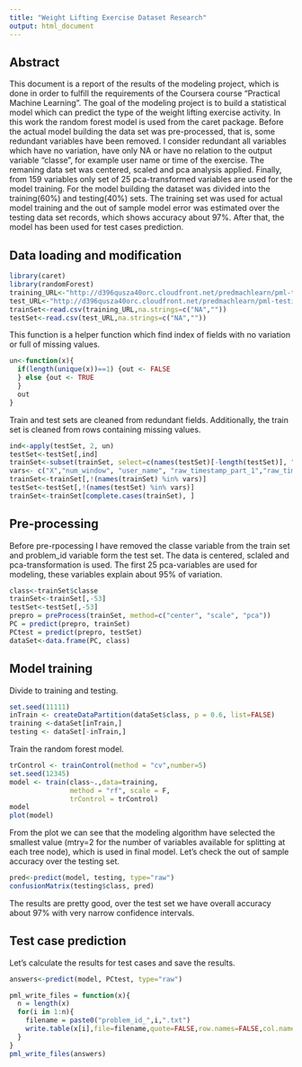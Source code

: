 ```yaml
---
title: "Weight Lifting Exercise Dataset Research"
output: html_document
---
```


## Abstract
This document is a report of the results of the modeling project, which is done in order to fulfill the requirements of the Coursera course "Practical Machine Learning". The goal of the modeling project is to build a statistical model which can predict the type of the weight lifting exercise activity. In this work the random forest model is used from the caret package. Before the actual model building the data set was pre-processed, that is, some redundant variables have been removed. I consider redundant all variables which have no variation, have only NA or have no relation to the output variable "classe", for example user name or time of the exercise. The remaning data set was centered, scaled and pca analysis applied. Finally, from 159 variables only set of 25 pca-transformed variables are used for the model training. For the model building the dataset was divided into the training($60\%$) and testing($40\%$) sets. The training set was used for actual model training and the out of sample model error was estimated over the testing data set records, which shows accuracy about $97\%$. After that, the model has been used for test cases prediction.    


## Data loading and modification
```r
library(caret)
library(randomForest)
training_URL<-"http://d396qusza40orc.cloudfront.net/predmachlearn/pml-training.csv"
test_URL<-"http://d396qusza40orc.cloudfront.net/predmachlearn/pml-testing.csv"
trainSet<-read.csv(training_URL,na.strings=c("NA",""))
testSet<-read.csv(test_URL,na.strings=c("NA",""))
```

This function is a helper function which find index of fields with no variation or full of missing values.

```r
un<-function(x){
  if(length(unique(x))==1) {out <- FALSE
  } else {out <- TRUE
  }
  out
}
```

Train and test sets are cleaned from redundant fields. Additionally, the train set is cleaned from rows containing missing values. 
```r
ind<-apply(testSet, 2, un)
testSet<-testSet[,ind]
trainSet<-subset(trainSet, select=c(names(testSet)[-length(testSet)], "classe"))
vars<- c("X","num_window", "user_name", "raw_timestamp_part_1","raw_timestamp_part_2", "cvtd_timestamp")
trainSet<-trainSet[,!(names(trainSet) %in% vars)]
testSet<-testSet[,!(names(testSet) %in% vars)]
trainSet<-trainSet[complete.cases(trainSet), ]
```
## Pre-processing

Before pre-rpocessing I have removed the classe variable from the train set and problem_id variable form the test set. The data is centered, sclaled and pca-transformation is used. The first 25 pca-variables are used for modeling, these variables explain about $95\%$ of variation.
```r
class<-trainSet$classe
trainSet<-trainSet[,-53]
testSet<-testSet[,-53]
prepro = preProcess(trainSet, method=c("center", "scale", "pca"))
PC = predict(prepro, trainSet)
PCtest = predict(prepro, testSet)
dataSet<-data.frame(PC, class)
```

## Model training

Divide to training and testing.
```r
set.seed(11111)
inTrain <- createDataPartition(dataSet$class, p = 0.6, list=FALSE)
training <-dataSet[inTrain,]
testing <- dataSet[-inTrain,]
```

Train the random forest model.

```r
trControl <- trainControl(method = "cv",number=5)
set.seed(12345)
model <- train(class~.,data=training,
               method = "rf", scale = F,
               trControl = trControl)
model
plot(model)
```

From the plot we can see that the modeling algorithm have selected the smallest value (mtry=2 for the number of variables available for splitting at each tree node), which is used in final model. Let's check the out of sample accuracy over the testing set.

```r
pred<-predict(model, testing, type="raw")
confusionMatrix(testing$class, pred)
```

The results are pretty good, over the test set we have overall accuracy about $97\%$ with very narrow confidence intervals.  

## Test case prediction

Let's calculate the results for test cases and save the results.
```r
answers<-predict(model, PCtest, type="raw")

pml_write_files = function(x){
  n = length(x)
  for(i in 1:n){
    filename = paste0("problem_id_",i,".txt")
    write.table(x[i],file=filename,quote=FALSE,row.names=FALSE,col.names=FALSE)
  }
}
pml_write_files(answers)
```







